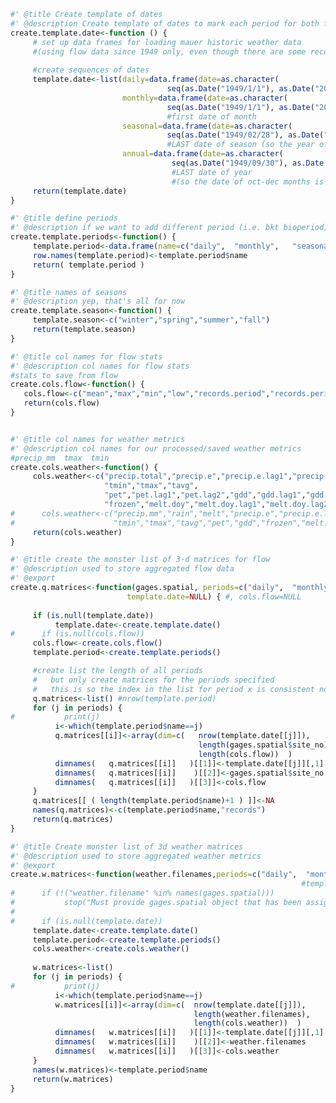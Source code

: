 ```r
#' @title Create template of dates 
#' @description Create template of dates to mark each period for both flow and weather data
create.template.date<-function () {
     # set up data frames for loading mauer historic weather data
     #(using flow data since 1949 only, even though there are some records back to the 30s, because Mauer met data only available starting 1950)
     
     #create sequences of dates
     template.date<-list(daily=data.frame(date=as.character(
                                   seq(as.Date("1949/1/1"), as.Date("2010/12/31"), "days")),stringsAsFactors=F),
                         monthly=data.frame(date=as.character(
                                   seq(as.Date("1949/1/1"), as.Date("2010/12/1"), "months")),stringsAsFactors=F),  
                                   #first date of month
                         seasonal=data.frame(date=as.character(
                                   seq(as.Date("1949/02/28"), as.Date("2011/2/28"), "3 month")),stringsAsFactors=F), 
                                   #LAST date of season (so the year of winter is the same as following spring)
                         annual=data.frame(date=as.character(
                                    seq(as.Date("1949/09/30"), as.Date("2011/9/30"), "years")),stringsAsFactors=F)  ) 
                                    #LAST date of year 
                                    #(so the date of oct-dec months is the same as following jan-sept months)
     return(template.date)
}

```



```r
#' @title define periods
#' @description if we want to add different period (i.e. bkt bioperiod), can do it here
create.template.periods<-function() {
     template.period<-data.frame(name=c("daily",  "monthly",   "seasonal",    "annual"), min.records=c(1,25,80,345), stringsAsFactors = F)
     row.names(template.period)<-template.period$name
     return( template.period )
}

#' @title names of seasons
#' @description yep, that's all for now
create.template.season<-function() {
     template.season<-c("winter","spring","summer","fall")
     return(template.season)
}

```


```r
#' @title col names for flow stats
#' @description col names for flow stats
#stats to save from flow
create.cols.flow<-function() {
   cols.flow<-c("mean","max","min","low","records.period","records.period.rolling")
   return(cols.flow)   
} 


#' @title col names for weather metrics
#' @description col names for our processed/saved weather metrics
#precip_mm  tmax  tmin
create.cols.weather<-function() {
     cols.weather<-c("precip.total","precip.e","precip.e.lag1","precip.e.lag2","precip.e.lag3",
                     "tmin","tmax","tavg",
                     "pet","pet.lag1","pet.lag2","gdd","gdd.lag1","gdd.lag2",
                     "frozen","melt.doy","melt.doy.lag1","melt.doy.lag2")
#      cols.weather<-c("precip.mm","rain","melt","precip.e","precip.e.lag1","precip.e.lag2","precip.e.lag3",
#                      "tmin","tmax","tavg","pet","gdd","frozen","melt.doy")
     return(cols.weather)
}

```

```r
#' @title create the monster list of 3-d matrices for flow
#' @description used to store aggregated flow data
#' @export
create.q.matrices<-function(gages.spatial, periods=c("daily",  "monthly",   "seasonal",    "annual"), 
                          template.date=NULL) { #, cols.flow=NULL
     
     if (is.null(template.date))
          template.date<-create.template.date()
#      if (is.null(cols.flow))
     cols.flow<-create.cols.flow()
     template.period<-create.template.periods()

     #create list the length of all periods
     #   but only create matrices for the periods specified
     #   this is so the index in the list for period x is consistent no matter how many periods are specified
     q.matrices<-list() #nrow(template.period)
     for (j in periods) {
#           print(j)
          i<-which(template.period$name==j)
          q.matrices[[i]]<-array(dim=c(   nrow(template.date[[j]]), 
                                          length(gages.spatial$site_no), 
                                          length(cols.flow))  ) 
          dimnames(   q.matrices[[i]]   )[[1]]<-template.date[[j]][,1]
          dimnames(   q.matrices[[i]]    )[[2]]<-gages.spatial$site_no
          dimnames(   q.matrices[[i]]   )[[3]]<-cols.flow
     }
     q.matrices[[ ( length(template.period$name)+1 ) ]]<-NA
     names(q.matrices)<-c(template.period$name,"records")
     return(q.matrices)
}

```


```r
#' @title Create monster list of 3d weather matrices
#' @description used to store aggregated weather metrics
#' @export
create.w.matrices<-function(weather.filenames,periods=c("daily",  "monthly",   "seasonal",    "annual")) {
                                                                 #template.date=NULL
#      if (!("weather.filename" %in% names(gages.spatial)))
#           stop("Must provide gages.spatial object that has been assigned weather.filename")
#      
#      if (is.null(template.date))
     template.date<-create.template.date()
     template.period<-create.template.periods()
     cols.weather<-create.cols.weather()
     
     w.matrices<-list()
     for (j in periods) {
#           print(j)
          i<-which(template.period$name==j)
          w.matrices[[i]]<-array(dim=c(  nrow(template.date[[j]]), 
                                         length(weather.filenames), 
                                         length(cols.weather))  ) 
          dimnames(   w.matrices[[i]]   )[[1]]<-template.date[[j]][,1]
          dimnames(   w.matrices[[i]]    )[[2]]<-weather.filenames
          dimnames(   w.matrices[[i]]   )[[3]]<-cols.weather
     }
     names(w.matrices)<-template.period$name
     return(w.matrices)
}



```

